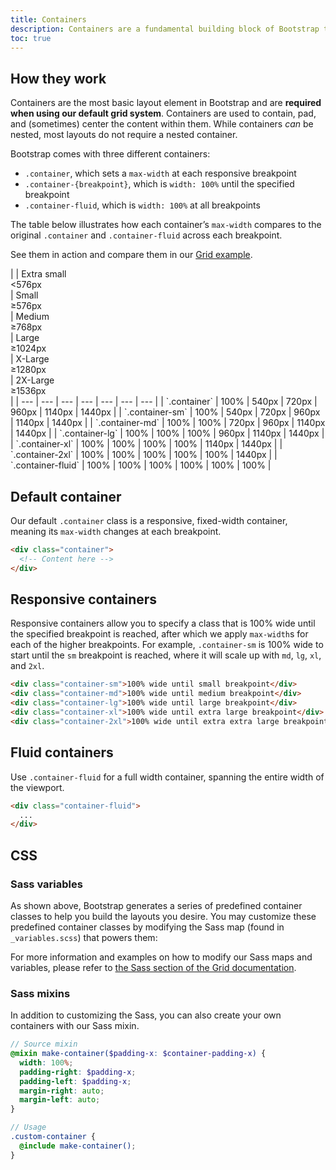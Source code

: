 ```yaml
---
title: Containers
description: Containers are a fundamental building block of Bootstrap that contain, pad, and align your content within a given device or viewport.
toc: true
---
```


## How they work

Containers are the most basic layout element in Bootstrap and are **required when using our default grid system**. Containers are used to contain, pad, and (sometimes) center the content within them. While containers *can* be nested, most layouts do not require a nested container.

Bootstrap comes with three different containers:

- `.container`, which sets a `max-width` at each responsive breakpoint
- `.container-{breakpoint}`, which is `width: 100%` until the specified breakpoint
- `.container-fluid`, which is `width: 100%` at all breakpoints

The table below illustrates how each container’s `max-width` compares to the original `.container` and `.container-fluid` across each breakpoint.

See them in action and compare them in our [Grid example]([[docsref:/examples/grid/#containers]]).

<BsTable>
|  | Extra small<div class="fw-normal">&lt;576px</div> | Small<div class="fw-normal">&ge;576px</div> | Medium<div class="fw-normal">&ge;768px</div> | Large<div class="fw-normal">&ge;1024px</div> | X-Large<div class="fw-normal">&ge;1280px</div> | 2X-Large<div class="fw-normal">&ge;1536px</div> |
| --- | --- | --- | --- | --- | --- | --- |
| `.container` | <span class="text-body-secondary">100%</span> | 540px | 720px | 960px | 1140px | 1440px |
| `.container-sm` | <span class="text-body-secondary">100%</span> | 540px | 720px | 960px | 1140px | 1440px |
| `.container-md` | <span class="text-body-secondary">100%</span> | <span class="text-body-secondary">100%</span> | 720px | 960px | 1140px | 1440px |
| `.container-lg` | <span class="text-body-secondary">100%</span> | <span class="text-body-secondary">100%</span> | <span class="text-body-secondary">100%</span> | 960px | 1140px | 1440px |
| `.container-xl` | <span class="text-body-secondary">100%</span> | <span class="text-body-secondary">100%</span> | <span class="text-body-secondary">100%</span> | <span class="text-body-secondary">100%</span> | 1140px | 1440px |
| `.container-2xl` | <span class="text-body-secondary">100%</span> | <span class="text-body-secondary">100%</span> | <span class="text-body-secondary">100%</span> | <span class="text-body-secondary">100%</span> | <span class="text-body-secondary">100%</span> | 1440px |
| `.container-fluid` | <span class="text-body-secondary">100%</span> | <span class="text-body-secondary">100%</span> | <span class="text-body-secondary">100%</span> | <span class="text-body-secondary">100%</span> | <span class="text-body-secondary">100%</span> | <span class="text-body-secondary">100%</span> |
</BsTable>

## Default container

Our default `.container` class is a responsive, fixed-width container, meaning its `max-width` changes at each breakpoint.

```html
<div class="container">
  <!-- Content here -->
</div>
```

## Responsive containers

Responsive containers allow you to specify a class that is 100% wide until the specified breakpoint is reached, after which we apply `max-width`s for each of the higher breakpoints. For example, `.container-sm` is 100% wide to start until the `sm` breakpoint is reached, where it will scale up with `md`, `lg`, `xl`, and `2xl`.

```html
<div class="container-sm">100% wide until small breakpoint</div>
<div class="container-md">100% wide until medium breakpoint</div>
<div class="container-lg">100% wide until large breakpoint</div>
<div class="container-xl">100% wide until extra large breakpoint</div>
<div class="container-2xl">100% wide until extra extra large breakpoint</div>
```

## Fluid containers

Use `.container-fluid` for a full width container, spanning the entire width of the viewport.

```html
<div class="container-fluid">
  ...
</div>
```

## CSS

### Sass variables

As shown above, Bootstrap generates a series of predefined container classes to help you build the layouts you desire. You may customize these predefined container classes by modifying the Sass map (found in `_variables.scss`) that powers them:

<ScssDocs name="container-max-widths" file="scss/_config.scss" />

For more information and examples on how to modify our Sass maps and variables, please refer to [the Sass section of the Grid documentation]([[docsref:/layout/grid#css]]).

### Sass mixins

In addition to customizing the Sass, you can also create your own containers with our Sass mixin.

```scss
// Source mixin
@mixin make-container($padding-x: $container-padding-x) {
  width: 100%;
  padding-right: $padding-x;
  padding-left: $padding-x;
  margin-right: auto;
  margin-left: auto;
}

// Usage
.custom-container {
  @include make-container();
}
```

